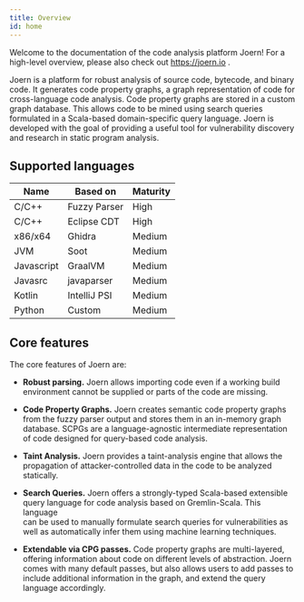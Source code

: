 ```yaml
---
title: Overview
id: home
---
```


Welcome to the documentation of the code analysis platform Joern! For
a high-level overview, please also check out https://joern.io .


Joern is a platform for robust analysis of source code, bytecode, and binary code.
It generates code property graphs, a graph representation of code for 
cross-language code analysis. Code property graphs are stored
in a custom graph database. This allows code to be mined using search
queries formulated in a Scala-based domain-specific query
language. Joern is developed with the goal of providing a useful tool
for vulnerability discovery and research in static program analysis.

## Supported languages

| Name         | Based on     | Maturity |
|--------------|--------------|----------|
| C/C++        | Fuzzy Parser | High     |
| C/C++        | Eclipse CDT  | High     |
| x86/x64      | Ghidra       | Medium   |
| JVM          | Soot         | Medium   |
| Javascript   | GraalVM      | Medium   |
| Javasrc      | javaparser   | Medium   |
| Kotlin       | IntelliJ PSI | Medium   |
| Python       | Custom       | Medium   |

## Core features

The core features of Joern are:

- **Robust parsing.** Joern allows importing code even if a working
  build environment cannot be supplied or parts of the code are missing.

- **Code Property Graphs.** Joern creates semantic code property graphs
  from the fuzzy parser output and stores them in an in-memory graph
  database. SCPGs are a language-agnostic intermediate representation
  of code designed for query-based code analysis.

- **Taint Analysis.** Joern provides a taint-analysis engine that allows
   the propagation of attacker-controlled data in the code to be analyzed
   statically.

- **Search Queries.** Joern offers a strongly-typed Scala-based extensible
  query language for code analysis based on Gremlin-Scala. This language	
  can be used to manually formulate search queries for vulnerabilities
  as well as automatically infer them using machine learning
  techniques. 

- **Extendable via CPG passes.** Code property graphs are
  multi-layered, offering information about code on different levels of
  abstraction. Joern comes with many default passes, but also allows
  users to add passes to include additional information in the graph,
  and extend the query language accordingly.

